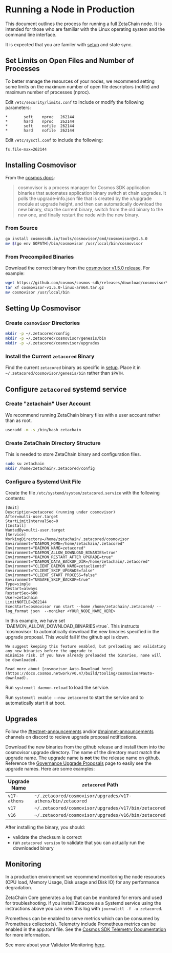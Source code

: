 
# Running a Node in Production

This document outlines the process for running a full ZetaChain node. It is
intended for those who are familiar with the Linux operating system and the
command line interface.

It is expected that you are familer with [setup](./setup) and state sync.

## Set Limits on Open Files and Number of Processes

To better manage the resources of your nodes, we recommend setting some limits
on the maximum number of open file descriptors (nofile) and maximum number of
processes (nproc).

Edit `/etc/security/limits.conf` to include or modify the following parameters:

```
*       soft    nproc   262144
*       hard    nproc   262144
*       soft    nofile  262144
*       hard    nofile  262144
```

Edit `/etc/sysctl.conf` to include the following:

```
fs.file-max=262144
```

## Installing Cosmovisor

From the [cosmos docs](https://docs.cosmos.network/v0.47/build/tooling/cosmovisor):

> cosmovisor is a process manager for Cosmos SDK application binaries that automates application binary switch at chain upgrades. It polls the upgrade-info.json file that is created by the x/upgrade module at upgrade height, and then can automatically download the new binary, stop the current binary, switch from the old binary to the new one, and finally restart the node with the new binary.

### From Source

```bash
go install cosmossdk.io/tools/cosmovisor/cmd/cosmovisor@v1.5.0
mv $(go env GOPATH)/bin/cosmovisor /usr/local/bin/cosmovisor
```

### From Precompiled Binaries

Download the correct binary from the [cosmovisor v1.5.0 release](https://github.com/cosmos/cosmos-sdk/releases/tag/cosmovisor%2Fv1.5.0). For example:

```bash
wget https://github.com/cosmos/cosmos-sdk/releases/download/cosmovisor%2Fv1.5.0/cosmovisor-v1.5.0-linux-arm64.tar.gz
tar xf cosmovisor-v1.5.0-linux-arm64.tar.gz
mv cosmovisor /usr/local/bin
```

## Setting Up Cosmovisor

### Create `cosmovisor` Directories

```bash
mkdir -p ~/.zetacored/config
mkdir -p ~/.zetacored/cosmovisor/genesis/bin
mkdir -p ~/.zetacored/cosmovisor/upgrades
```

### Install the Current `zetacored` Binary

Find the current `zetacored` binary as specific in [setup](./setup). Place it in `~/.zetacored/cosmovisor/genesis/bin` rather than `$PATH`.

## Configure `zetacored` systemd service

### Create "zetachain" User Account

We recommend running ZetaChain binary files with a user account rather than as
root.

```bash
useradd -m -s /bin/bash zetachain
```

### Create ZetaChain Directory Structure

This is needed to store ZetaChain binary and configuration files.

```bash
sudo su zetachain
mkdir /home/zetachain/.zetacored/config
```

### Configure a Systemd Unit File

Create the file `/etc/systemd/system/zetacored.service` with the following contents:

```
[Unit]
Description=zetacored (running under cosmovisor)
After=multi-user.target
StartLimitIntervalSec=0
[Install]
WantedBy=multi-user.target
[Service]
WorkingDirectory=/home/zetachain/.zetacored/cosmovisor
Environment="DAEMON_HOME=/home/zetachain/.zetacored"
Environment="DAEMON_NAME=zetacored"
Environment="DAEMON_ALLOW_DOWNLOAD_BINARIES=true"
Environment="DAEMON_RESTART_AFTER_UPGRADE=true"
Environment="DAEMON_DATA_BACKUP_DIR=/home/zetachain/.zetacored"
Environment="CLIENT_DAEMON_NAME=zetaclientd"
Environment="CLIENT_SKIP_UPGRADE=false"
Environment="CLIENT_START_PROCESS=false"
Environment="UNSAFE_SKIP_BACKUP=true"
Type=simple
Restart=always
RestartSec=600
User=zetachain
LimitNOFILE=262144
ExecStart=cosmovisor run start --home /home/zetachain/.zetacored/ --log_format json  --moniker <YOUR_NODE_NAME_HERE>
```

<Alert variant="danger">
    In this example, we have set `DAEMON_ALLOW_DOWNLOAD_BINARIES=true`. This instructs `cosmovisor` to automatically 
    download the new binaries specified in the upgrade proposal. This would fail if the github api is down.

    We suggest keeping this feature enabled, but preloading and validating any new binaries before the upgrade to
    minimize risk. If you have already preloaded the binaries, none will be downloaded.

    Read more about [cosmovisor Auto-Download here](https://docs.cosmos.network/v0.47/build/tooling/cosmovisor#auto-download).
</Alert>

Run `systemctl daemon-reload` to load the service.

Run `systemctl enable --now zetacored` to start the service and to automatically start it at boot.

## Upgrades

Follow the [#testnet-announcements](https://discord.com/channels/858516330432299008/1088945250124435486) and/or 
[#mainnet-announcements](https://discord.com/channels/858516330432299008/1210655572798476338) channels on discord to recieve
upgrade proposal notifications.

Download the new binaries from the github release and install them into the cosmovisor upgrade directory.
The name of the directory must match the upgrade name. The upgrade name is **not** the the release name on github. Reference 
the [Governance Upgrade Proposals](./proposals) page to easily see the upgrade names. Here are some examples:

| Upgrade Name | `zetacored` Path                                          | git tag |
|--------------|-----------------------------------------------------------|---------|
| `v17-athens` | `~/.zetacored/cosmovisor/upgrades/v17-athens/bin/zetacored` | `v17.0.0` |
| `v17` | `~/.zetacored/cosmovisor/upgrades/v17/bin/zetacored` | `v17.0.0` |
| `v16` | `~/.zetacored/cosmovisor/upgrades/v16/bin/zetacored` | `v16.0.0` |

After installing the binary, you should:

- validate the checksum is correct
- run `zetacored version` to validate that you can actually run the downloaded binary

## Monitoring

In a production environment we recommend monitoring the node resources (CPU
load, Memory Usage, Disk usage and Disk IO) for any performance degradation.

ZetaChain Core generates a log that can be monitored for errors and used for
troubleshooting. If you install Zetacore as a Systemd service using the
instructions above you can view this log with
`journalctl -f -u zetacored`.

Prometheus can be enabled to serve metrics which can be consumed by Prometheus
collector(s). Telemetry include Prometheus metrics can be enabled in the
app.toml file. See the
[Cosmos SDK Telemetry Documentation](https://docs.cosmos.network/v0.46/core/telemetry.html)
for more information.

See more about your Validator Monitoring [here](/validators/monitoring).
